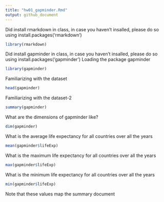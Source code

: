```yaml
---
title: "hw01_gapminder.Rmd"
output: github_document
---
```


Did install rmarkdown in class, in case you haven't insalled, please do so using install.packages('rmarkdown')

```r
library(rmarkdown)
```

Did install gapminder in class, in case you haven't insalled, please do so using install.packages('gapminder')
Loading the package gapminder
```r
library(gapminder)
```

Familiarizing with the dataset
```r
head(gapminder)
```

Familiarizing with the dataset-2
```r
summary(gapminder)
```

What are the dimensions of gapminder like?
```r
dim(gapminder)
```

What is the average life expectancy for all countries over all the years
```r
mean(gapminder$lifeExp)

```

What is the maximum life expectancy for all countries over all the years
```r
max(gapminder$lifeExp)
```

What is the minimum life expectancy for all countries over all the years
```r
min(gapminder$lifeExp)
```
Note that these values map the summary document


